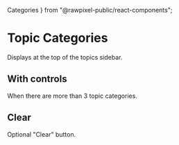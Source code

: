 
  Categories
} from "@rawpixel-public/react-components";


<Meta title="Topics/Categories" decorators={[withKnobs]} />

# Topic Categories

Displays at the top of the topics sidebar.

## With controls

When there are more than 3 topic categories.

<Preview>
  <Story name="controls">
    <Centered style={{background: "#F4F4F4"}}>
      <Categories
        categories={object("categories",
          [
            {
              id: 1,
              name: "All",
              visible: true
            },
            {
              id: 2,
              name: "Elements",
              visible: true
            },
            {
              id: 3,
              name: "Stickers",
              visible: true
            },
            {
              id: 4,
              name: "Photos",
              visible: false
            },
            {
              id: 5,
              name: "Wallpaper",
              visible: true
            }
          ], "controls")
        }
        title={text("title", "Graphics", "controls")}
        showClear={boolean("showClear", false, "controls")}
        onClearClick={action("clear-click")}
        onCategoryClick={action("category-click")}
      />
    </Centered>
  </Story>
</Preview>

## Clear

Optional "Clear" button.

<Preview>
  <Story name="no-controls">
    <Centered style={{background: "#F4F4F4"}}>
      <Categories
        categories={object("categories",
          [
            {
              id: 1,
              name: "All",
              visible: true
            },
            {
              id: 2,
              name: "Elements",
              visible: true
            },
            {
              id: 3,
              name: "Stickers",
              visible: true
            }
          ], "clear")
        }
        title={text("title", "Graphics", "clear")}
        showClear={boolean("showClear", true, "clear")}
        onClearClick={action("clear-click")}
        onCategoryClick={action("category-click")}
      />
    </Centered>
  </Story>
</Preview>

